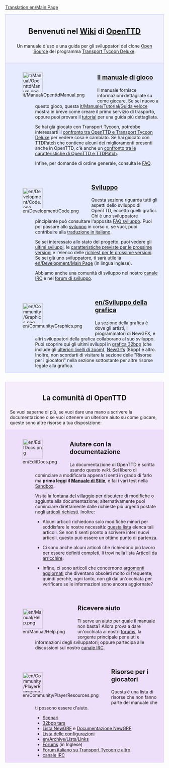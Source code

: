 [[Translation:en/Main Page]]

<div style="background-color: #f1f2fe; border: 1px solid #c7c8fe; margin: 0; padding: 1em 1em 1em 1em; text-align:center">
<div style="font-size:1.7em; font-weight:bold">Benvenuti nel [http://it.wikipedia.org/wiki/Wiki Wiki] di <span class="plainlinks">[http://www.openttd.org/ OpenTTD]</span> </div>
Un manuale d'uso e una guida per gli sviluppatori del clone [http://www.opensource.org/ Open Source] del programma [[it/Archive/OpenTTD/Transport Tycoon Deluxe|Transport Tycoon Deluxe]].
</div>
<div style="background-color: #E7EBFF; border: 1px solid #c7c8fe; border-top:none; padding: 1em 1em 0em 1em; margin-bottom:2em">
<div style="float:left">[[File:it/Manual/OpenttdManual.png|64px]]</div>
<div style="margin-left:80px; margin-bottom:4em">
<div style="font-size:1.4em; font-weight:bold">[[it/Manuale/Main Page|Il manuale di gioco]]</div>
Il manuale fornisce informazioni dettagliate su come giocare. Se sei nuovo a questo gioco, questa [[it/Manuale/Tutorial/Guida veloce]] mostra in breve come creare il primo servizio di trasporto, oppure puoi provare il [[it/Manuale/Tutorial/Tutorial|tutorial]] per una guida più dettagliata.

Se hai già giocato con Transport Tycoon, potrebbe interessarti il [[it/Archive/OpenTTD/Differenze rispetto a TTD|confronto tra OpenTTD e Transport Tycoon Deluxe]] per vedere cosa è cambiato. Se hai giocato con [[it/Archive/OpenTTD/TTDPatch|TTDPatch]] che contiene alcuni dei miglioramenti presenti anche in OpenTTD, c'è anche un [[it/Archive/OpenTTD/Confronto tra le caratteristiche di OpenTTD e TTDPatch|confronto tra le caratteristiche di OpenTTD e TTDPatch]].

Infine, per domande di ordine generale, consulta le [[it/Archive/Community/FAQ|FAQ]].
</div>

<div style="float:left">[[File:en/Development/Code.png|64px]]</div>
<div style="margin-left:80px; margin-bottom:4em">
<div style="font-size:1.4em; font-weight:bold">[[it/Sviluppo|Sviluppo]]</div>
Questa sezione riguarda tutti gli aspetti dello sviluppo di OpenTTD, eccetto quelli grafici. Chi è uno sviluppatore pincipiante può consultare l'apposita [[en/FAQ sviluppo|FAQ sviluppo]]. Puoi poi passare allo [[it/Sviluppo|sviluppo]] in corso o, se vuoi, puoi contribuire alla [[it/Internazionalizzazione|traduzione in italiano]]. 

Se sei interessato allo stato del progetto, puoi vedere gli [[it/Sviluppi recenti e attuali|ultimi sviluppi]], le [[it/Roadmap|caratteristiche previste per le prossime versioni]] e l'elenco delle [[it/Caratteristiche richieste|richiest per le prossime versioni]]. Se sei già uno sviluppatore, ti sarà utile la [[en/Development/Main Page]] (in lingua inglese).

Abbiamo anche una comunità di sviluppo nel nostro [[en/Development/IRC channel|canale IRC]] e nel [http://www.tt-forums.net/viewforum.php?f=33 forum di sviluppo].
</div>

<div style="float:left">[[File:en/Community/Graphics.png|64px]]</div>
<div style="margin-left:80px; margin-bottom:1em; min-height:64px">
<div style="font-size:1.4em; font-weight:bold">[[en/Sviluppo della grafica]]</div>
La sezione della grafica è dove gli artisti, i programmatori di NewGFX, e altri sviluppatori della grafica collaborano al suo sviluppo. Puoi scoprire qui gli ultimi sviluppi in [[en/Archive/Old 32bpp/32bit Graphics Development|grafica 32bpp]] (che include gli [[en/Community/NewGRF/Playing with 32 bpp graphics|ulteriori livelli di zoom]]), [[en/Manual/NewGRF|NewGrfs]] (8bpp) e altro. Inoltre, non scordarti di visitare la sezione delle "Risorse per i giocatori" nella sezione sottostante per altre risorse legate alla grafica.
</div>

</div>

<div style="background-color: #F5EDFC; border: 1px solid #E1BBFF; margin: 0; padding: 1em 1em 0em 1em;">
<div style="font-size:1.6em; font-weight:bold; text-align:center">La comunità di OpenTTD</div>
Se vuoi saperne di più, se vuoi dare una mano a scrivere la documentazione o se vuoi ottenere un ulteriore aiuto su come giocare, queste sono altre risorse a tua disposizione:
</div>

<div style="background-color: #EDDEFA; border: 1px solid #E1BBFF; border-top:none; padding: 1em 1em 0em 1em;">

<div style="float:left">[[File:en/EditDocs.png|64px]]</div>
<div style="margin-left:80px; margin-bottom:4em">
<div style="font-size:1.4em; font-weight:bold">Aiutare con la documentazione</div>
La documentazione di OpenTTD è scritta usando questo ''wiki''. Sei libero di cominciare a modificarla appena ti senti in grado di farlo ma '''prima leggi il [[en/Wiki/Manual of Style|Manuale di Stile]]''', e fai i vari test nella [https://wiki.staging.openttd.org Sandbox].  

Visita la [[en/Archive/Community/Village Pump|fontana del villaggio]] per discutere di modifiche o aggiunte alla documentazione; alternativamente puoi cominciare direttamente dalle richieste più urgenti postate negli [[en/Requested Articles|articoli richiesti]]. Inoltre:

*Alcuni articoli richiedono solo modifiche minori per soddisfare le nostre necessità: [[:Category:en/To do|questa lista]] elenca tali articoli. Se non ti senti pronto a scrivere interi nuovi articoli, questo può essere un ottimo punto di partenza. 

*Ci sono anche alcuni articoli che richiedono più lavoro per essere definiti completi, li trovi nella lista [[:Category:en/Articles to be expanded|Articoli da arricchire]].

*Infine, ci sono articoli che concernono [[:Category:en/Current events|argomenti aggiornati]] che diventano obsoleti molto di frequente; quindi perchè, ogni tanto, non gli dai un'occhiata per verificare se le informazioni sono ancora aggiornate?
</div>

<div style="float:left">[[File:en/Manual/Help.png|64px]]</div>
<div style="margin-left:80px; margin-bottom:4em">
<div style="font-size:1.4em; font-weight:bold">Ricevere aiuto</div>
Ti serve un aiuto per quale il manuale non basta? Allora prova a dare un'occhiata ai nostri [http://www.tt-forums.net/viewforum.php?f=55 forums], la sorgente principale per aiuti e informazioni degli sviluppatori; oppure partecipa alle discussioni sul nostro [[en/Development/IRC channel|canale IRC]].
</div>

<div style="float:left">[[File:en/Community/PlayerResources.png|64px]]</div>
<div style="margin-left:80px; margin-bottom:1em">
<div style="font-size:1.4em; font-weight:bold">Risorse per i giocatori</div>
Questa è una lista di risorse che non fanno parte del manuale che ti possono essere d'aiuto.
*[[en/Community/Scenarios/Main Page|Scenari]]
*[[en/Archive/Old 32bpp/List of downloadable 32 bpp tars|32bpp tars]]
*[[en/Community/NewGRF/Main Page|Lista NewGRF]] e [[en/Manual/NewGRF|Documentazione NewGRF]]
*[[en/Archive/Manual/Settings/Advanced Settings|Lista delle configurazioni]]
*[[en/Archive/Lists/Links]]
*[http://www.tt-forums.net/viewforum.php?f=55 Forums] (in Inglese)
*[http://wolf01.game-host.org/forum/index.php Forum italiano su Transport Tycoon e altro]
*[[en/Development/IRC channel|canale IRC]]
</div>
</div>